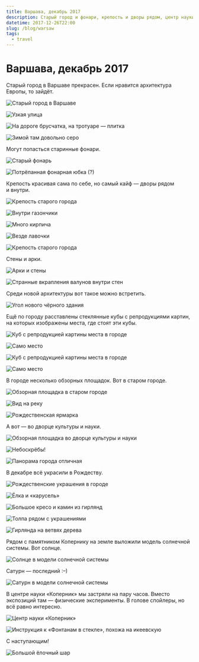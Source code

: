 ```yaml
---
title: Варшава, декабрь 2017
description: Старый город и фонари, крепость и дворы рядом, центр науки «Коперник» и модель Солнечной системы, небоскрёбы и Дворец культуры и науки.
datetime: 2017-12-26T22:00
slug: /blog/warsaw
tags:
  - travel
---
```


# Варшава, декабрь 2017

Старый город в Варшаве прекрасен. Если нравится архитектура Европы, то зайдёт.

![Старый город в Варшаве](/img/blog/warsaw/1.jpg)

![Узкая улица](/img/blog/warsaw/2.jpg)

![На дороге брусчатка, на тротуаре — плитка](/img/blog/warsaw/3.jpg)

![Зимой там довольно серо](/img/blog/warsaw/4.jpg)

Могут попасться старинные фонари.

![Старый фонарь](/img/blog/warsaw/5.jpg)

![Потрёпанная фонарная юбка (?)](/img/blog/warsaw/6.jpg)

Крепость красивая сама по себе, но самый кайф — дворы рядом и внутри.

![Крепость старого города](/img/blog/warsaw/7.jpg)

![Внутри газончики](/img/blog/warsaw/8.jpg)

![Много кирпича](/img/blog/warsaw/9.jpg)

![Везде лавочки](/img/blog/warsaw/11.jpg)

![Крепость старого города](/img/blog/warsaw/12.jpg)

Стены и арки.

![Арки и стены](/img/blog/warsaw/13.jpg)

![Странные вкрапления валунов внутри стен](/img/blog/warsaw/14.jpg)

Среди новой архитектуры вот такое можно встретить.

![Угол нового чёрного здания](/img/blog/warsaw/16.jpg)

Ещё по городу расставлены стеклянные кубы с репродукциями картин, на которых изображены места, где стоят эти кубы.

![Куб с репродукцией картины места в городе](/img/blog/warsaw/17.jpg)

![Само место](/img/blog/warsaw/18.jpg)

![Куб с репродукцией картины места в городе](/img/blog/warsaw/19.jpg)

![Само место](/img/blog/warsaw/20.jpg)

В городе несколько обзорных площадок. Вот в старом городе.

![Обзорная площадка в старом городе](/img/blog/warsaw/21.jpg)

![Вид на реку](/img/blog/warsaw/22.jpg)

![Рождественская ярмарка](/img/blog/warsaw/23.jpg)

А вот — во дворце культуры и науки.

![Обзорная площадка во дворце культуры и науки](/img/blog/warsaw/24.jpg)

![Небоскрёбы!](/img/blog/warsaw/cover.jpg)

![Панорама города отличная](/img/blog/warsaw/26.jpg)

В декабре всё украсили в Рождеству.

![Рождественские украшения в городе](/img/blog/warsaw/27.jpg)

![Ёлка и «карусель»](/img/blog/warsaw/28.jpg)

![Большое кресо и камин из гирлянд](/img/blog/warsaw/29.jpg)

![Толпа рядом с украшениями](/img/blog/warsaw/30.jpg)

![Гирлянда на ветвях дерева](/img/blog/warsaw/31.jpg)

Рядом с памятником Копернику на земле выложили модель солнечной системы. Вот солнце.

![Солнце в модели солнечной системы](/img/blog/warsaw/32.jpg)

Сатурн — последний <nobr>:–)</nobr>

![Сатурн в модели солнечной системы](/img/blog/warsaw/33.jpg)

В центре науки «Коперник» мы застряли на пару часов. Вместо экспозиций там — физические эксперименты. В голове спойлеры, но всё равно интересно.

![Центр науки «Коперник»](/img/blog/warsaw/34.jpg)

![Инструкция к «Фонтанам в стекле», похожа на икеевскую](/img/blog/warsaw/35.jpg)

С наступающим!

![Большой ёлочный шар](/img/blog/warsaw/36.jpg)
